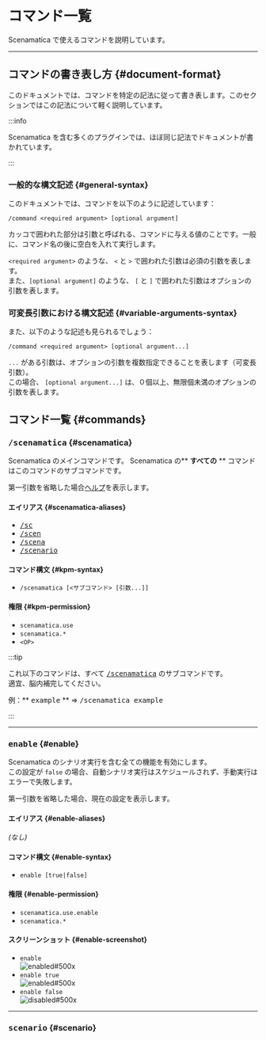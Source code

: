 
# コマンド一覧

Scenamatica で使えるコマンドを説明しています。

---


## コマンドの書き表し方 {#document-format}

このドキュメントでは、コマンドを特定の記法に従って書き表します。このセクションではこの記法について軽く説明しています。

:::info

Scenamatica を含む多くのプラグインでは、ほぼ同じ記法でドキュメントが書かれています。

:::

### 一般的な構文記述 {#general-syntax}

このドキュメントでは、コマンドを以下のように記述しています：

```
/command <required argument> [optional argument]
```
カッコで囲われた部分は引数と呼ばれる、コマンドに与える値のことです。一般に、コマンド名の後に空白を入れて実行します。

`<required argument>` のような、 `<` と `>` で囲われた引数は必須の引数を表します。  
また、`[optional argument]` のような、 `[` と `]` で囲われた引数はオプションの引数を表します。

### 可変長引数における構文記述 {#variable-arguments-syntax}

また、以下のような記述も見られるでしょう：

```
/command <required argument> [optional argument...]
```

`...` がある引数は、オプションの引数を複数指定できることを表します（可変長引数）。  
この場合、 `[optional argument...]` は、０個以上、無限個未満のオプションの引数を表します。


## コマンド一覧 {#commands}

### <kbd>/scenamatica</kbd> {#scenamatica}

Scenamatica のメインコマンドです。
Scenamatica の\*\* **すべての** \*\* コマンドはこのコマンドのサブコマンドです。

第一引数を省略した場合[ヘルプ](#help)を表示します。

#### エイリアス {#scenamatica-aliases}

- [<kbd>/sc</kbd>](#scenamatica)
- [<kbd>/scen</kbd>](#scenamatica)
- [<kbd>/scena</kbd>](#scenamatice)
- [<kbd>/scenario</kbd>](#scenamatica)


#### コマンド構文 {#kpm-syntax}

- `/scenamatica [<サブコマンド> [引数...]]`

#### 権限 {#kpm-permission}

- `scenamatica.use`
- `scenamatica.*`
- `<OP>`

:::tip

これ以下のコマンドは、すべて [<kbd>/scenamatica</kbd>](#kpm) のサブコマンドです。  
適宜、脳内補完してください。

例：** <kbd>example</kbd> ** => <kbd>/scenamatica example</kbd>

:::

---

### <kbd>enable</kbd> {#enable}

Scenamatica のシナリオ実行を含む全ての機能を有効にします。  
この設定が `false` の場合、自動シナリオ実行はスケジュールされず、手動実行はエラーで失敗します。

第一引数を省略した場合、現在の設定を表示します。

#### エイリアス {#enable-aliases}

*(なし)*

#### コマンド構文 {#enable-syntax}

- `enable [true|false]`

#### 権限 {#enable-permission}

- `scenamatica.use.enable`
- `scenamatica.*`

#### スクリーンショット {#enable-screenshot}

+ `enable`  
![enabled#500x](./images/enable.png)
+ `enable true`  
![enabled#500x](./images/enable-true.png)
+ `enable false`  
![disabled#500x](./images/enable-false.png)

---

### <kbd>scenario</kbd> {#scenario}

<BelowDocument docId="use/commands/scenario"
               label="シナリオコマンド"
/>

